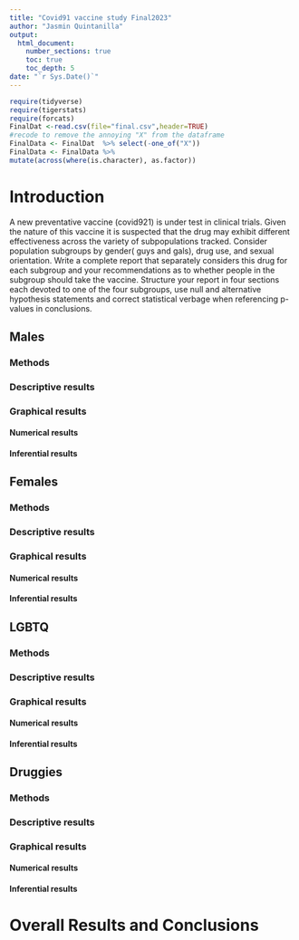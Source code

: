 ```yaml
---
title: "Covid91 vaccine study Final2023"
author: "Jasmin Quintanilla"
output: 
  html_document:
    number_sections: true
    toc: true
    toc_depth: 5
date: "`r Sys.Date()`" 
---
```


```r
require(tidyverse)
require(tigerstats)
require(forcats)
FinalDat <-read.csv(file="final.csv",header=TRUE)
#recode to remove the annoying "X" from the dataframe
FinalData <- FinalDat  %>% select(-one_of("X"))
FinalData <- FinalData %>%
mutate(across(where(is.character), as.factor))
```

# Introduction

A new  preventative vaccine (covid921) is under test in clinical trials. Given the nature of this vaccine it is suspected that the drug may exhibit different effectiveness across the variety of subpopulations tracked. Consider population subgroups by gender( guys and gals), drug use, and sexual orientation. Write a complete report that separately considers this drug for each subgroup and your recommendations as to whether people in the subgroup should take the vaccine. Structure your report in four sections each devoted to one of the four subgroups, use null and alternative hypothesis statements and correct statistical verbage when referencing p-values in conclusions.

## Males



### Methods

### Descriptive results

### Graphical results 

#### Numerical results 

#### Inferential results 


## Females

### Methods

### Descriptive results

### Graphical results 

#### Numerical results 

#### Inferential results



## LGBTQ

### Methods

### Descriptive results

### Graphical results 

#### Numerical results 

#### Inferential results


## Druggies

### Methods

### Descriptive results

### Graphical results 

#### Numerical results 

#### Inferential results


# Overall Results and Conclusions